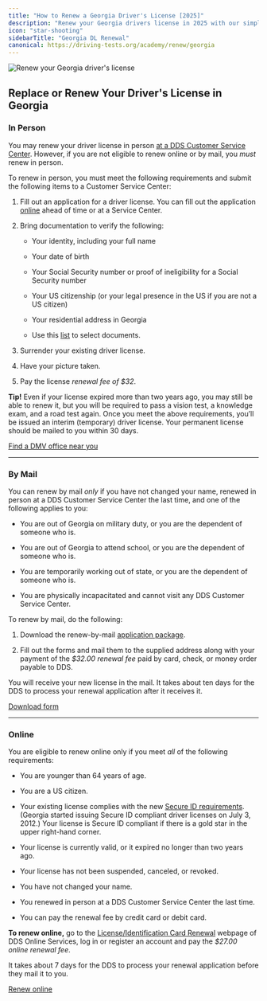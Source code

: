 ```yaml
---
title: "How to Renew a Georgia Driver's License [2025]"
description: "Renew your Georgia drivers license in 2025 with our simple, step-by-step guide. Find all the necessary requirements, forms, fees, and online renewal options to ensure a hassle-free experience. Stay legal and avoid fines - start your renewal process now!"
icon: "star-shooting"
sidebarTitle: "Georgia DL Renewal"
canonical: https://driving-tests.org/academy/renew/georgia
---
```


![Renew your Georgia driver's license](https://driving-tests.org/wp-content/uploads/2024/07/renew-georgia-drivers-license.jpg)

## Replace or Renew Your Driver's License in Georgia

### In Person

You may renew your driver license in person [at a DDS Customer Service Center](https://driving-tests.org/dmv-near-me/georgia-dds-office-locations/). However, if you are not eligible to renew online or by mail, you *must* renew in person.

To renew in person, you must meet the following requirements and submit the following items to a Customer Service Center:

1. Fill out an application for a driver license. You can fill out the application [online](https://online.dds.ga.gov/onlineservices/preapply/login.aspx) ahead of time or at a Service Center.

2. Bring documentation to verify the following:

   * Your identity, including your full name

   * Your date of birth

   * Your Social Security number or proof of ineligibility for a Social Security number

   * Your US citizenship (or your legal presence in the US if you are not a US citizen)

   * Your residential address in Georgia

   * Use this [list](http://online.dds.ga.gov/SecureID/accepteddocs.aspx) to select documents.

3. Surrender your existing driver license.

4. Have your picture taken.

5. Pay the license *renewal fee of $32*.

**Tip!** Even if your license expired more than two years ago, you may still be able to renew it, but you will be required to pass a vision test, a knowledge exam, and a road test again. Once you meet the above requirements, you’ll be issued an interim (temporary) driver license. Your permanent license should be mailed to you within 30 days.

[Find a DMV office near you](https://driving-tests.org/dmv-near-me/)

***

### By Mail

You can renew by mail *only* if you have not changed your name, renewed in person at a DDS Customer Service Center the last time, and one of the following applies to you:

* You are out of Georgia on military duty, or you are the dependent of someone who is.

* You are out of Georgia to attend school, or you are the dependent of someone who is.

* You are temporarily working out of state, or you are the dependent of someone who is.

* You are physically incapacitated and cannot visit any DDS Customer Service Center.

To renew by mail, do the following:

1. Download the renew-by-mail [application package](https://dds.georgia.gov/sites/dds.georgia.gov/files/related_files/document/mailinrenewal012017.pdf).

2. Fill out the forms and mail them to the supplied address along with your payment of the *$32.00 renewal fee* paid by card, check, or money order payable to DDS.

You will receive your new license in the mail. It takes about ten days for the DDS to process your renewal application after it receives it.

[Download form](https://online.dds.ga.gov/onlineservices/preapply/login.aspx)

***

### Online

You are eligible to renew online only if you meet *all* of the following requirements:

* You are younger than 64 years of age.

* You are a US citizen.

* Your existing license complies with the new [Secure ID requirements](https://dds.georgia.gov/secure-id-faqs). (Georgia started issuing Secure ID compliant driver licenses on July 3, 2012.) Your license is Secure ID compliant if there is a gold star in the upper right-hand corner.

* Your license is currently valid, or it expired no longer than two years ago.

* Your license has not been suspended, canceled, or revoked.

* You have not changed your name.

* You renewed in person at a DDS Customer Service Center the last time.

* You can pay the renewal fee by credit card or debit card.

**To renew online,** go to the [License/Identification Card Renewal](https://online.dds.ga.gov/onlineservices/licenserenewalintro.aspx) webpage of DDS Online Services, log in or register an account and pay the *$27.00 online renewal fee*.

It takes about 7 days for the DDS to process your renewal application before they mail it to you.

[Renew online](https://online.dds.ga.gov/onlineservices/licenserenewalintro.aspx)

<Snippet file="renewal-state-block.mdx" />
